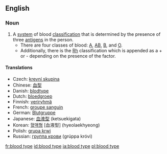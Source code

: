 ==English==

===Noun===
{{wikipedia}}
{{en-noun|sg=[[blood]] [[type]]}}

# A [[system]] of blood [[classification]] that is determined by the presence of three [[antigen]]s in the person.
#*There are four classes of blood: [[A]], [[AB]], [[B]], and [[O]].
#*Additionally, there is the [[Rh]] classification which is appended as a + or - depending on the presence of the factor.

====Translations====
*Czech: [[krevní skupina]]
*Chinese: [[血型]]
*Danish: [[blodtype]]
*Dutch: [[bloedgroep]] {{f}}
*Finnish: [[veriryhmä]]
*French: [[groupe sanguin]] {{m}}
*German: [[Blutgruppe]]
*Japanese: [[血液型]] (ketsuekigata)
*Korean: [[혈액형]] [血液型] (hyeolaekhyeong)
*Polish: [[grupa krwi]] {{f}}
*Russian: [[группа крови]] (grúppa króvi) {{f}}

[[fr:blood type]]
[[id:blood type]]
[[ja:blood type]]
[[pl:blood type]]
